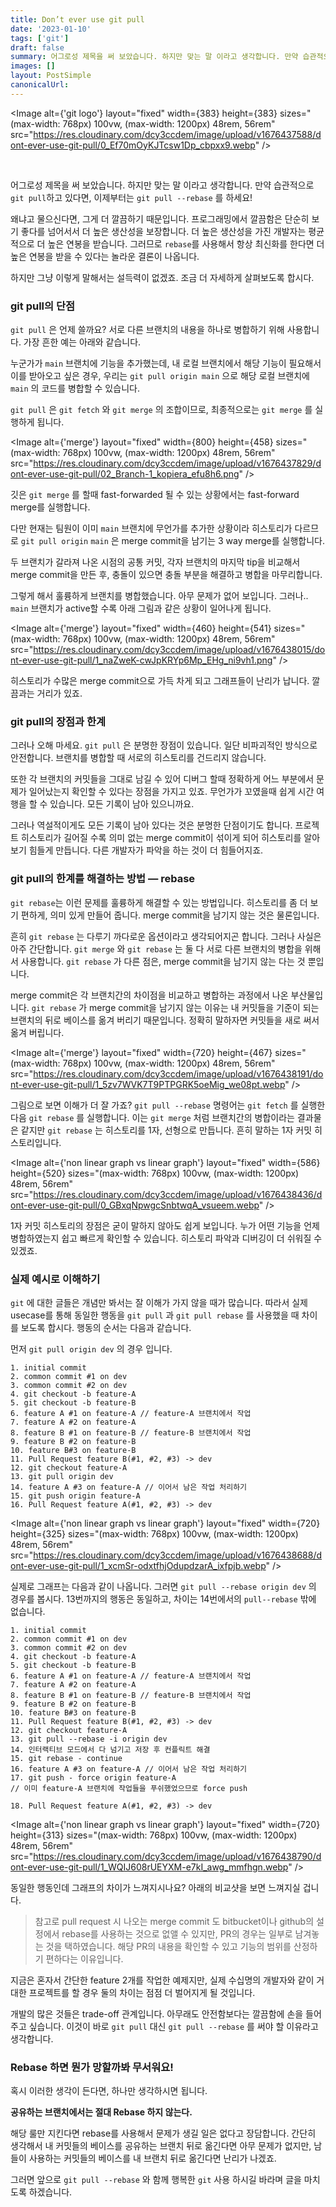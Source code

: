 ```yaml
---
title: Don’t ever use git pull
date: '2023-01-10'
tags: ['git']
draft: false
summary: 어그로성 제목을 써 보았습니다. 하지만 맞는 말 이라고 생각합니다. 만약 습관적으로 git pull하고 있다면, 이제부터는 git pull --rebase 를 하세요!
images: []
layout: PostSimple
canonicalUrl:
---
```


<Image
  alt={'git logo'}
  layout="fixed"
  width={383}
  height={383}
  sizes="(max-width: 768px) 100vw,
                (max-width: 1200px) 48rem,
                56rem"
  src="https://res.cloudinary.com/dcy3ccdem/image/upload/v1676437588/dont-ever-use-git-pull/0_Ef70mOyKJTcsw1Dp_cbpxx9.webp"
/>

<br />

어그로성 제목을 써 보았습니다. 하지만 맞는 말 이라고 생각합니다. 만약 습관적으로 `git pull`하고 있다면, 이제부터는 `git pull --rebase` 를 하세요!

왜냐고 물으신다면, 그게 더 깔끔하기 때문입니다. 프로그래밍에서 깔끔함은 단순히 보기 좋다를 넘어서서 더 높은 생산성을 보장합니다. 더 높은 생산성을 가진 개발자는 평균적으로 더 높은 연봉을 받습니다. 그러므로 `rebase`를 사용해서 항상 최신화를 한다면 더 높은 연봉을 받을 수 있다는 놀라운 결론이 나옵니다.

하지만 그냥 이렇게 말해서는 설득력이 없겠죠. 조금 더 자세하게 살펴보도록 합시다.

### git pull의 단점

`git pull` 은 언제 쓸까요? 서로 다른 브랜치의 내용을 하나로 병합하기 위해 사용합니다. 가장 흔한 예는 아래와 같습니다.

누군가가 `main` 브랜치에 기능을 추가했는데, 내 로컬 브랜치에서 해당 기능이 필요해서 이를 받아오고 싶은 경우, 우리는 `git pull origin main` 으로 해당 로컬 브랜치에 `main` 의 코드를 병합할 수 있습니다.

`git pull` 은 `git fetch` 와 `git merge` 의 조합이므로, 최종적으로는 `git merge` 를 실행하게 됩니다.

<Image
  alt={'merge'}
  layout="fixed"
  width={800}
  height={458}
  sizes="(max-width: 768px) 100vw,
                (max-width: 1200px) 48rem,
                56rem"
  src="https://res.cloudinary.com/dcy3ccdem/image/upload/v1676437829/dont-ever-use-git-pull/02_Branch-1_kopiera_efu8h6.png"
/>

깃은 `git merge` 를 할때 fast-forwarded 될 수 있는 상황에서는 fast-forward merge를 실행합니다.

다만 현재는 팀원이 이미 `main` 브랜치에 무언가를 추가한 상황이라 히스토리가 다르므로 `git pull origin` `main` 은 merge commit을 남기는 3 way merge를 실행합니다.

두 브랜치가 갈라져 나온 시점의 공통 커밋, 각자 브랜치의 마지막 tip을 비교해서 merge commit을 만든 후, 충돌이 있으면 충돌 부분을 해결하고 병합을 마무리합니다.

그렇게 해서 훌륭하게 브랜치를 병합했습니다. 아무 문제가 없어 보입니다. 그러나.. `main` 브랜치가 active할 수록 아래 그림과 같은 상황이 일어나게 됩니다.

<Image
  alt={'merge'}
  layout="fixed"
  width={460}
  height={541}
  sizes="(max-width: 768px) 100vw,
                (max-width: 1200px) 48rem,
                56rem"
  src="https://res.cloudinary.com/dcy3ccdem/image/upload/v1676438015/dont-ever-use-git-pull/1_naZweK-cwJpKRYp6Mp_EHg_ni9vh1.png"
/>

히스토리가 수많은 merge commit으로 가득 차게 되고 그래프들이 난리가 납니다. 깔끔과는 거리가 있죠.

### git pull의 장점과 한계

그러나 오해 마세요. `git pull` 은 분명한 장점이 있습니다. 일단 비파괴적인 방식으로 안전합니다. 브랜치를 병합할 때 서로의 히스토리를 건드리지 않습니다.

또한 각 브랜치의 커밋들을 그대로 남길 수 있어 디버그 할때 정확하게 어느 부분에서 문제가 일어났는지 확인할 수 있다는 장점을 가지고 있죠. 무언가가 꼬였을때 쉽게 시간 여행을 할 수 있습니다. 모든 기록이 남아 있으니까요.

그러나 역설적이게도 모든 기록이 남아 있다는 것은 분명한 단점이기도 합니다. 프로젝트 히스토리가 길어질 수록 의미 없는 merge commit이 섞이게 되어 히스토리를 알아보기 힘들게 만듭니다. 다른 개발자가 파악을 하는 것이 더 힘들어지죠.

### git pull의 한계를 해결하는 방법 — rebase

`git rebase`는 이런 문제를 훌륭하게 해결할 수 있는 방법입니다. 히스토리를 좀 더 보기 편하게, 의미 있게 만들어 줍니다. merge commit을 남기지 않는 것은 물론입니다.

흔히 `git rebase` 는 다루기 까다로운 옵션이라고 생각되어지곤 합니다. 그러나 사실은 아주 간단합니다. `git merge` 와 `git rebase` 는 둘 다 서로 다른 브랜치의 병합을 위해서 사용합니다. `git rebase` 가 다른 점은, merge commit을 남기지 않는 다는 것 뿐입니다.

merge commit은 각 브랜치간의 차이점을 비교하고 병합하는 과정에서 나온 부산물입니다. `git rebase` 가 merge commit을 남기지 않는 이유는 내 커밋들을 기준이 되는 브랜치의 뒤로 베이스를 옮겨 버리기 때문입니다. 정확히 말하자면 커밋들을 새로 써서 옮겨 버립니다.

<Image
  alt={'merge'}
  layout="fixed"
  width={720}
  height={467}
  sizes="(max-width: 768px) 100vw,
                (max-width: 1200px) 48rem,
                56rem"
  src="https://res.cloudinary.com/dcy3ccdem/image/upload/v1676438191/dont-ever-use-git-pull/1_5zv7WVK7T9PTPGRK5oeMig_we08pt.webp"
/>

그림으로 보면 이해가 더 잘 가죠? `git pull --rebase` 명령어는 `git fetch` 를 실행한 다음 `git rebase` 를 실행합니다. 이는 `git merge` 처럼 브랜치간의 병합이라는 결과물은 같지만 `git rebase` 는 히스토리를 1자, 선형으로 만듭니다. 흔히 말하는 1자 커밋 히스토리입니다.

<Image
  alt={'non linear graph vs linear graph'}
  layout="fixed"
  width={586}
  height={520}
  sizes="(max-width: 768px) 100vw,
                (max-width: 1200px) 48rem,
                56rem"
  src="https://res.cloudinary.com/dcy3ccdem/image/upload/v1676438436/dont-ever-use-git-pull/0_GBxqNpwgcSnbtwqA_vsueem.webp"
/>

1자 커밋 히스토리의 장점은 굳이 말하지 않아도 쉽게 보입니다. 누가 어떤 기능을 언제 병합하였는지 쉽고 빠르게 확인할 수 있습니다. 히스토리 파악과 디버깅이 더 쉬워질 수 있겠죠.

### 실제 예시로 이해하기

`git` 에 대한 글들은 개념만 봐서는 잘 이해가 가지 않을 때가 많습니다. 따라서 실제 usecase를 통해 동일한 행동을 `git pull` 과 `git pull rebase` 를 사용했을 때 차이를 보도록 합시다. 행동의 순서는 다음과 같습니다.

먼저 `git pull origin dev` 의 경우 입니다.

```text {13} showLineNumbers
1. initial commit
2. common commit #1 on dev
3. common commit #2 on dev
4. git checkout -b feature-A
5. git checkout -b feature-B
6. feature A #1 on feature-A // feature-A 브랜치에서 작업
7. feature A #2 on feature-A
8. feature B #1 on feature-B // feature-B 브랜치에서 작업
9. feature B #2 on feature-B
10. feature B#3 on feature-B
11. Pull Request feature B(#1, #2, #3) -> dev
12. git checkout feature-A
13. git pull origin dev
14. feature A #3 on feature-A // 이어서 남은 작업 처리하기
15. git push origin feature-A
16. Pull Request feature A(#1, #2, #3) -> dev
```

<Image
  alt={'non linear graph vs linear graph'}
  layout="fixed"
  width={720}
  height={325}
  sizes="(max-width: 768px) 100vw,
                (max-width: 1200px) 48rem,
                56rem"
  src="https://res.cloudinary.com/dcy3ccdem/image/upload/v1676438688/dont-ever-use-git-pull/1_xcmSr-odxtfhjOdupdzarA_ixfpjb.webp"
/>

실제로 그래프는 다음과 같이 나옵니다. 그러면 `git pull --rebase origin dev` 의 경우를 봅시다. 13번까지의 행동은 동일하고, 차이는 14번에서의 `pull--rebase` 밖에 없습니다.

```text {13} showLineNumbers
1. initial commit
2. common commit #1 on dev
3. common commit #2 on dev
4. git checkout -b feature-A
5. git checkout -b feature-B
6. feature A #1 on feature-A // feature-A 브랜치에서 작업
7. feature A #2 on feature-A
8. feature B #1 on feature-B // feature-B 브랜치에서 작업
9. feature B #2 on feature-B
10. feature B#3 on feature-B
11. Pull Request feature B(#1, #2, #3) -> dev
12. git checkout feature-A
13. git pull --rebase -i origin dev
14. 인터랙티브 모드에서 다 넘기고 저장 후 컨플릭트 해결
15. git rebase - continue
16. feature A #3 on feature-A // 이어서 남은 작업 처리하기
17. git push - force origin feature-A
// 이미 feature-A 브랜치에 작업들을 푸쉬했었으므로 force push

18. Pull Request feature A(#1, #2, #3) -> dev
```

<Image
  alt={'non linear graph vs linear graph'}
  layout="fixed"
  width={720}
  height={313}
  sizes="(max-width: 768px) 100vw,
                (max-width: 1200px) 48rem,
                56rem"
  src="https://res.cloudinary.com/dcy3ccdem/image/upload/v1676438790/dont-ever-use-git-pull/1_WQIJ608rUEYXM-e7kI_awg_mmfhgn.webp"
/>

동일한 행동인데 그래프의 차이가 느껴지시나요? 아래의 비교샷을 보면 느껴지실 겁니다.

> 참고로 pull request 시 나오는 merge commit 도 bitbucket이나 github의 설정에서 rebase를 사용하는 것으로 없앨 수 있지만, PR의 경우는 일부로 남겨놓는 것을 택하였습니다. 해당 PR의 내용을 확인할 수 있고 기능의 범위를 산정하기 편하다는 이유입니다.

지금은 혼자서 간단한 feature 2개를 작업한 예제지만, 실제 수십명의 개발자와 같이 거대한 프로젝트를 할 경우 둘의 차이는 점점 더 벌어지게 될 것입니다.

개발의 많은 것들은 trade-off 관계입니다. 아무래도 안전함보다는 깔끔함에 손을 들어주고 싶습니다. 이것이 바로 `git pull` 대신 `git pull --rebase` 를 써야 할 이유라고 생각합니다.

### Rebase 하면 뭔가 망할까봐 무서워요!

혹시 이러한 생각이 든다면, 하나만 생각하시면 됩니다.

**공유하는 브랜치에서는 절대 Rebase 하지 않는다.**

해당 룰만 지킨다면 rebase를 사용해서 문제가 생길 일은 없다고 장담합니다. 간단히 생각해서 내 커밋들의 베이스를 공유하는 브랜치 뒤로 옮긴다면 아무 문제가 없지만, 남들이 사용하는 커밋들의 베이스를 내 브랜치 뒤로 옮긴다면 난리가 나겠죠.

그러면 앞으로 `git pull --rebase` 와 함께 행복한 `git` 사용 하시길 바라며 글을 마치도록 하겠습니다.
